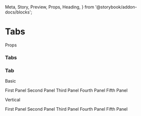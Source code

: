   Meta,
  Story,
  Preview,
  Props,
  Heading,
} from '@storybook/addon-docs/blocks';

<Meta title="Tabs" component={Tabs} />

# Tabs

<Heading>Props</Heading>

### Tabs

<Props of={Tabs} />

### Tab

<Props of={Tab} />

<Heading>Basic</Heading>

<Preview>
  <Story name="Basic">
    <Tabs>
      <Tab label="First">
        <Box>First Panel</Box>
      </Tab>
      <Tab label="Second">
        <Box>Second Panel</Box>
      </Tab>
      <Tab label="Third">
        <Box>Third Panel</Box>
      </Tab>
      <Tab label="Fourth">
        <Box>Fourth Panel</Box>
      </Tab>
      <Tab label="Fifth">
        <Box>Fifth Panel</Box>
      </Tab>
    </Tabs>
  </Story>
</Preview>

<Heading>Vertical</Heading>

<Preview>
  <Story name="Vertical">
    <Tabs orientation="vertical">
      <Tab label="First">
        <Box>First Panel</Box>
      </Tab>
      <Tab label="Second">
        <Box>Second Panel</Box>
      </Tab>
      <Tab label="Third">
        <Box>Third Panel</Box>
      </Tab>
      <Tab label="Fourth">
        <Box>Fourth Panel</Box>
      </Tab>
      <Tab label="Fifth">
        <Box>Fifth Panel</Box>
      </Tab>
    </Tabs>
  </Story>
</Preview>
